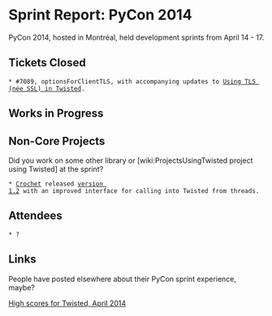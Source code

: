 = Sprint Report: PyCon 2014 =

PyCon 2014, hosted in Montréal, held development sprints from April 14 - 17.


== Tickets Closed ==

 * #7089, optionsForClientTLS, with accompanying updates to [http://twisted.readthedocs.org/en/latest/core/howto/ssl.html Using TLS (née SSL) in Twisted].

== Works in Progress ==

== Non-Core Projects ==

Did you work on some other library or [wiki:ProjectsUsingTwisted project using Twisted] at the sprint?

 * [https://pypi.python.org/pypi/crochet Crochet] released [http://blog.futurefoundries.com/2014/04/crochet-120-now-with-better-api.html version 1.2] with an improved interface for calling into Twisted from threads.

== Attendees ==

 * ?


== Links ==

People have posted elsewhere about their PyCon sprint experience, maybe?

[http://twistedmatrix.com/highscores/?time=2014-04-01 High scores for Twisted, April 2014]